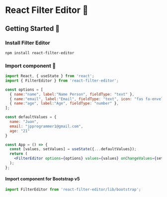 
<Meta title="Installation" />

<h1 style={{fontWeight: 600, textAlign: 'center'}}> React Filter Editor 🔎</h1>
<div style={{marginBottom: "2rem"}}></div>

## Getting Started 🚀 

### Install Filter Editor

```sh
npm install react-filter-editor
```

### Import component 🔎

```jsx
import React, { useState } from 'react';
import { FilterEditor } from 'react-filter-editor';

const options = [
  { name:"name", label:"Name Person", fieldType: "text" },
  { name:"email", label:"Email", fieldType: "text", icon: "fas fa-envelope" },
  { name:"age", label:"Age", fieldType: "number" },
];

const defaultValues = {
  name: "Juan",
  email: "jpprogrammer1@gmail.com",
  age: "21"
}

const App = () => {
  const [values, setValues] = useState({...defaultValues});
  return (
    <FilterEditor options={options} values={values} onChangeValues={setValues}/>
  );
};
```
#### Import component for Bootstrap v5
```jsx
import FilterEditor from 'react-filter-editor/lib/bootstrap';
```